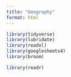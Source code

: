 ```yaml
---
title: "Geography"
format: html
---
```


```r
library(tidyverse)
library(lubridate)
library(readxl)
library(googlesheets4)
library(broom)
```

```r
library(readr)
```